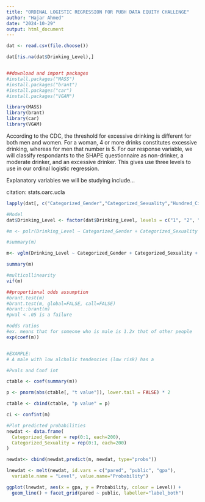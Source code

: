 ---
title: "ORDINAL LOGISTIC REGRESSION FOR PUBH DATA EQUITY CHALLENGE"
author: "Hajar Ahmed"
date: "2024-10-29"
output: html_document
---

```{r include=FALSE}
dat <- read.csv(file.choose())

dat[!is.na(dat$Drinking_Level),]


##download and import packages
#install.packages("MASS")
#install.packages("brant")
#install.packages("car")
#install.packages("VGAM")

library(MASS)
library(brant)
library(car)
library(VGAM)
```

According to the CDC, the threshold for excessive drinking is different for both men and women. For a woman, 4 or more drinks constitutes excessive drinking, whereas for men that number is 5. For our response variable, we will classify respondants to the SHAPE questionnaire as non-drinker, a moderate drinker, and an excessive drinker. This gives use three levels to use in our ordinal logistic regression.

Explanatory variables we will be studying include...

citation: stats.oarc.ucla
```{r}
lapply(dat[, c("Categorized_Gender","Categorized_Sexuality","Hundred_Cigs", "Safety","Impact","Isolation")], table)
```

```{r}
#Model
dat$Drinking_Level <- factor(dat$Drinking_Level, levels = c("1", "2", "3"), ordered = TRUE)

#m <- polr(Drinking_Level ~ Categorized_Gender + Categorized_Sexuality + Safety+ Impact+Isolation, data = dat, Hess = TRUE)

#summary(m)

m<- vglm(Drinking_Level ~ Categorized_Gender + Categorized_Sexuality + Safety+ Impact+Isolation, family=cumulative(parallel=FALSE),data=dat)

summary(m)

```
```{r}
#multicollinearity
vif(m)
```

```{r}
##proportional odds assumption
#brant.test(m)
#brant.test(m, global=FALSE, call=FALSE)
#brant::brant(m)
#pval < .05 is a failure

```
```{r}
#odds ratios
#ex. means that for someone who is male is 1.2x that of other people
exp(coef(m))


#EXAMPLE:
# A male with low alcholic tendencies (low risk) has a 
```
```{r}
#Pvals and Conf int

ctable <- coef(summary(m))

p <- pnorm(abs(ctable[, "t value"]), lower.tail = FALSE) * 2

ctable <- cbind(ctable, "p value" = p)

ci <- confint(m)
```



```{r}
#Plot predicted probabilities
newdat <- data.frame(
  Categorized_Gender = rep(0:1, each=200),
  Categorized_Sexuality = rep(0:1, each=200)
)

newdat<- cbind(newdat,predict(m, newdat, type="probs"))

lnewdat <- melt(newdat, id.vars = c("pared", "public", "gpa"),
  variable.name = "Level", value.name="Probability")

ggplot(lnewdat, aes(x = gpa, y = Probability, colour = Level)) +
  geom_line() + facet_grid(pared ~ public, labeller="label_both")
```

